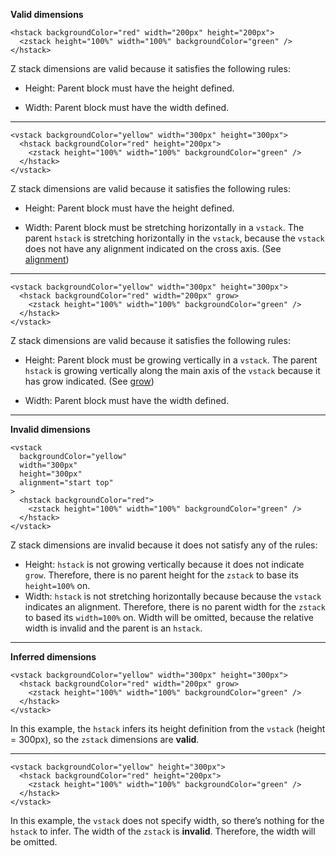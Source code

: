 **Valid dimensions**

```tsx
<hstack backgroundColor="red" width="200px" height="200px">
  <zstack height="100%" width="100%" backgroundColor="green" />
</hstack>
```

Z stack dimensions are valid because it satisfies the following rules:

- Height: Parent block must have the height defined.

- Width: Parent block must have the width defined.

---

```tsx
<vstack backgroundColor="yellow" width="300px" height="300px">
  <hstack backgroundColor="red" height="200px">
    <zstack height="100%" width="100%" backgroundColor="green" />
  </hstack>
</vstack>
```

Z stack dimensions are valid because it satisfies the following rules:

- Height: Parent block must have the height defined.

- Width: Parent block must be stretching horizontally in a `vstack`.
  The parent `hstack` is stretching horizontally in the `vstack`, because the `vstack` does not have any alignment indicated on
  the cross axis. (See [alignment](../blocks/stacks#alignment))

---

```tsx
<vstack backgroundColor="yellow" width="300px" height="300px">
  <hstack backgroundColor="red" width="200px" grow>
    <zstack height="100%" width="100%" backgroundColor="green" />
  </hstack>
</vstack>
```

Z stack dimensions are valid because it satisfies the following rules:

- Height: Parent block must be growing vertically in a `vstack`.
  The parent `hstack` is growing vertically along the main axis of the `vstack` because it has grow indicated.
  (See [grow](../blocks/stacks#grow))

- Width: Parent block must have the width defined.

---

**Invalid dimensions**

```tsx
<vstack
  backgroundColor="yellow"
  width="300px"
  height="300px"
  alignment="start top"
>
  <hstack backgroundColor="red">
    <zstack height="100%" width="100%" backgroundColor="green" />
  </hstack>
</vstack>
```

Z stack dimensions are invalid because it does not satisfy any of the rules:

- Height: `hstack` is not growing vertically because it does not indicate `grow`.
  Therefore, there is no parent height for the `zstack` to base its `height=100%` on.
- Width: `hstack` is not stretching horizontally because because the `vstack` indicates an alignment.
  Therefore, there is no parent width for the `zstack` to based its `width=100%` on. Width will be omitted, because the relative width is invalid and the parent is an `hstack`.

---

**Inferred dimensions**

```tsx
<vstack backgroundColor="yellow" width="300px" height="300px">
  <hstack backgroundColor="red" width="200px" grow>
    <zstack height="100%" width="100%" backgroundColor="green" />
  </hstack>
</vstack>
```

In this example, the `hstack` infers its height definition from the `vstack` (height = 300px), so
the `zstack` dimensions are **valid**.

---

```tsx
<vstack backgroundColor="yellow" height="300px">
  <hstack backgroundColor="red" height="200px">
    <zstack height="100%" width="100%" backgroundColor="green" />
  </hstack>
</vstack>
```

In this example, the `vstack` does not specify width, so there’s nothing for the `hstack` to infer. The width of the `zstack` is **invalid**. Therefore, the width will be omitted.
